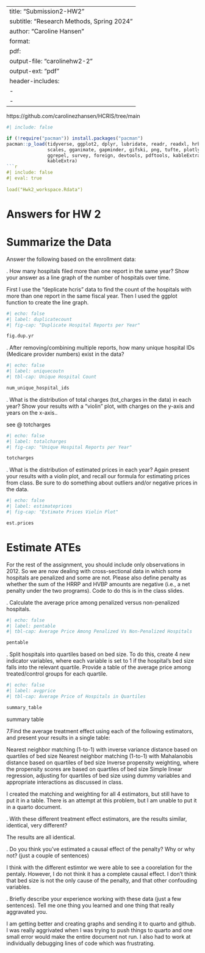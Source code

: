 
---
title: "Submission2-HW2"
subtitle: "Research Methods, Spring 2024"
author: "Caroline Hansen"
format:
  pdf:
    output-file: "carolinehw2-2"
    output-ext:  "pdf"
    header-includes:
      - \usepackage{float}
      - \floatplacement{table}{H}
---
https://github.com/carolinezhansen/HCRIS/tree/main

```r
#| include: false

if (!require("pacman")) install.packages("pacman")
pacman::p_load(tidyverse, ggplot2, dplyr, lubridate, readr, readxl, hrbrthemes, fixest,
               scales, gganimate, gapminder, gifski, png, tufte, plotly, OECD,
               ggrepel, survey, foreign, devtools, pdftools, kableExtra, modelsummary,
               kableExtra)
```r
#| include: false
#| eval: true
 
load("Hwk2_workspace.Rdata")
```


# Answers for HW 2

\newpage
# Summarize the Data
Answer the following based on the enrollment data:

\vspace{.2in}
\noindent 1. How many hospitals filed more than one report in the same year? Show your answer as a line graph of the number of hospitals over time.<br>

First I use the "deplicate hcris" data to find the count of the hospitals with more than one report in the same fiscal year. Then I used the ggplot function to create the line graph.

```r
#| echo: false
#| label: duplicatecount
#| fig-cap: "Duplicate Hospital Reports per Year"

fig.dup.yr
```

\newpage
\noindent 2. After removing/combining multiple reports, how many unique hospital IDs (Medicare provider numbers) exist in the data? <br>



```r
#| echo: false
#| label: uniquecoutn
#| tbl-cap: Unique Hospital Count

num_unique_hospital_ids
```


\newpage
\noindent 3. What is the distribution of total charges (tot_charges in the data) in each year? Show your results with a “violin” plot, with charges on the y-axis and years on the x-axis..<br>

see @ totcharges

```r
#| echo: false
#| label: totalcharges
#| fig-cap: "Unique Hospital Reports per Year"

totcharges
```



\newpage
\noindent 4. What is the distribution of estimated prices in each year? Again present your results with a violin plot, and recall our formula for estimating prices from class. Be sure to do something about outliers and/or negative prices in the data.


```r
#| echo: false
#| label: estimateprices
#| fig-cap: "Estimate Prices Violin Plot"

est.prices
```



\newpage
# Estimate ATEs

\noindent For the rest of the assignment, you should include only observations in 2012. So we are now dealing with cross-sectional data in which some hospitals are penalized and some are not. Please also define penalty as whether the sum of the HRRP and HVBP amounts are negative (i.e., a net penalty under the two programs). Code to do this is in the class slides. <br>

\noindent 5. Calculate the average price among penalized versus non-penalized hospitals.<br>
```r
#| echo: false
#| label: pentable
#| tbl-cap: Average Price Among Penalized Vs Non-Penalized Hospitals

pentable
```




\newpage

\noindent 6. Split hospitals into quartiles based on bed size. To do this, create 4 new indicator variables, where each variable is set to 1 if the hospital’s bed size falls into the relevant quartile. Provide a table of the average price among treated/control groups for each quartile.<br>


```r
#| echo: false
#| label: avgprice
#| tbl-cap: Average Price of Hospitals in Quartiles

summary_table
```
summary table



\newpage
\noindent 7.Find the average treatment effect using each of the following estimators, and present your results in a single table:

Nearest neighbor matching (1-to-1) with inverse variance distance based on quartiles of bed size
Nearest neighbor matching (1-to-1) with Mahalanobis distance based on quartiles of bed size
Inverse propensity weighting, where the propensity scores are based on quartiles of bed size
Simple linear regression, adjusting for quartiles of bed size using dummy variables and appropriate interactions as discussed in class. <br>


I created the matching and weighting for all 4 estimators, but still have to put it in a table. There is an attempt at this problem, but I am unable to put it in a quarto document.

\newpage

\vspace{.2in}
\noindent 8. With these different treatment effect estimators, are the results similar, identical, very different?<br>


The results are all identical. 

\newpage
\noindent 9. Do you think you’ve estimated a causal effect of the penalty? Why or why not? (just a couple of sentences)<br>

I think with the different estimtor we were able to see a coorelation for the pentaly. However, I do not think it has a complete causal effect. I don't think that bed size is not the only cause of the penalty, and that other confouding variables.  

\newpage
\noindent 10. Briefly describe your experience working with these data (just a few sentences). Tell me one thing you learned and one thing that really aggravated you.<br>

I am getting better and creating graphs and sending it to quarto and github. I was really aggrivated when I was trying to push things to quarto and one small error would make the entire document not run. I also had to work at individually debugging lines of code which was frustrating. 